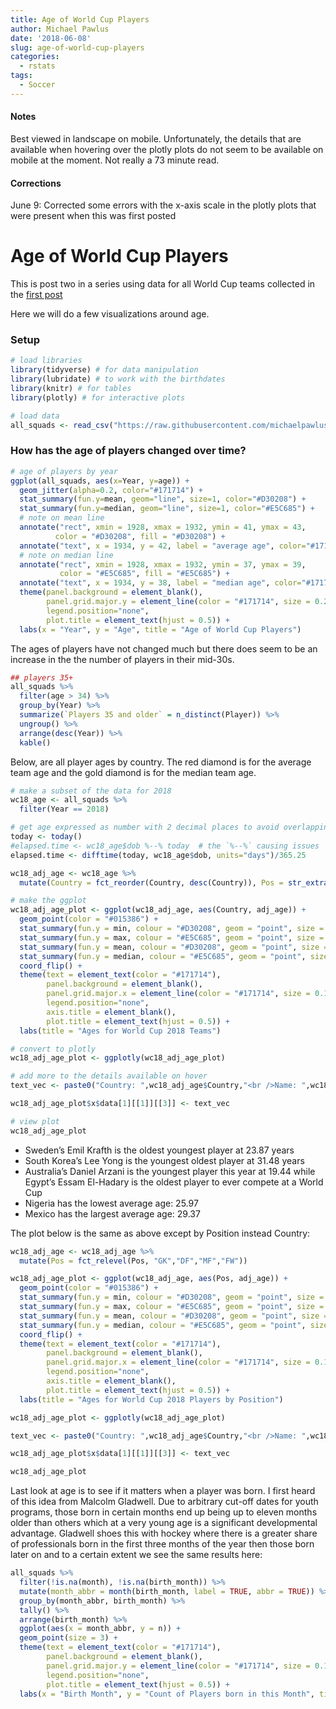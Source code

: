 ```yaml
---
title: Age of World Cup Players
author: Michael Pawlus
date: '2018-06-08'
slug: age-of-world-cup-players
categories:
  - rstats
tags:
  - Soccer
---
```


#### Notes

Best viewed in landscape on mobile. Unfortunately, the details that are available when hovering over the plotly plots do not seem to be available on mobile at the moment. Not really a 73 minute read.

#### Corrections
June 9: Corrected some errors with the x-axis scale in the plotly plots that were present when this was first posted

# Age of World Cup Players

This is post two in a series using data for all World Cup teams collected in the [first post](https://michaelpawlus.netlify.com/2018/06/05/all-world-cup-squads/)

Here we will do a few visualizations around age.

### Setup

```r
# load libraries  
library(tidyverse) # for data manipulation
library(lubridate) # to work with the birthdates
library(knitr) # for tables
library(plotly) # for interactive plots

# load data
all_squads <- read_csv("https://raw.githubusercontent.com/michaelpawlus/worldcup2018/squads/squads.csv")
```

### How has the age of players changed over time?

```r
# age of players by year
ggplot(all_squads, aes(x=Year, y=age)) +
  geom_jitter(alpha=0.2, color="#171714") +
  stat_summary(fun.y=mean, geom="line", size=1, color="#D30208") +
  stat_summary(fun.y=median, geom="line", size=1, color="#E5C685") +
  # note on mean line
  annotate("rect", xmin = 1928, xmax = 1932, ymin = 41, ymax = 43,
          color = "#D30208", fill = "#D30208") +
  annotate("text", x = 1934, y = 42, label = "average age", color="#171714", hjust = 0, size = 4) +
  # note on median line
  annotate("rect", xmin = 1928, xmax = 1932, ymin = 37, ymax = 39,
           color = "#E5C685", fill = "#E5C685") +
  annotate("text", x = 1934, y = 38, label = "median age", color="#171714", hjust = 0, size = 4) +
  theme(panel.background = element_blank(), 
        panel.grid.major.y = element_line(color = "#171714", size = 0.25), 
        legend.position="none",
        plot.title = element_text(hjust = 0.5)) + 
  labs(x = "Year", y = "Age", title = "Age of World Cup Players")
```

The ages of players have not changed much but there does seem to be an increase in the the number of players in their mid-30s.

```r
## players 35+
all_squads %>%
  filter(age > 34) %>%
  group_by(Year) %>%
  summarize(`Players 35 and older` = n_distinct(Player)) %>%
  ungroup() %>%
  arrange(desc(Year)) %>%
  kable()
```

Below, are all player ages by country. The red diamond is for the average team age and the gold diamond is for the median team age. 

```r
# make a subset of the data for 2018
wc18_age <- all_squads %>%
  filter(Year == 2018)

# get age expressed as number with 2 decimal places to avoid overlapping points
today <- today()
#elapsed.time <- wc18_age$dob %--% today  # the `%--%` causing issues
elapsed.time <- difftime(today, wc18_age$dob, units="days")/365.25

wc18_adj_age <- wc18_age %>%
  mutate(Country = fct_reorder(Country, desc(Country)), Pos = str_extract(Pos,"[:alpha:]+"), adj_age = elapsed.time)

# make the ggplot
wc18_adj_age_plot <- ggplot(wc18_adj_age, aes(Country, adj_age)) +
  geom_point(color = "#015386") + 
  stat_summary(fun.y = min, colour = "#D30208", geom = "point", size = 3, shape=21, show.legend = TRUE) +
  stat_summary(fun.y = max, colour = "#E5C685", geom = "point", size = 3, shape=21, show.legend = TRUE) +
  stat_summary(fun.y = mean, colour = "#D30208", geom = "point", size = 3, shape=23, show.legend = TRUE) +
  stat_summary(fun.y = median, colour = "#E5C685", geom = "point", size = 3, shape=23, show.legend = TRUE) +
  coord_flip() +
  theme(text = element_text(color = "#171714"),
        panel.background = element_blank(), 
        panel.grid.major.x = element_line(color = "#171714", size = 0.15), 
        legend.position="none",
        axis.title = element_blank(),
        plot.title = element_text(hjust = 0.5)) +
  labs(title = "Ages for World Cup 2018 Teams")

# convert to plotly
wc18_adj_age_plot <- ggplotly(wc18_adj_age_plot)

# add more to the details available on hover
text_vec <- paste0("Country: ",wc18_adj_age$Country,"<br />Name: ",wc18_adj_age$Player,"<br />Position: ",wc18_adj_age$Pos,"<br />Age: ",round(wc18_adj_age$adj_age,2))

wc18_adj_age_plot$x$data[1][[1]][[3]] <- text_vec

# view plot
wc18_adj_age_plot
```

* Sweden's Emil Krafth is the oldest youngest player at 23.87 years
* South Korea's Lee Yong is the youngest oldest player at 31.48 years 
* Australia's Daniel Arzani is the youngest player this year at 19.44 while Egypt's Essam El-Hadary is the oldest player to ever compete at a World Cup 
* Nigeria has the lowest average age: 25.97
* Mexico has the largest average age: 29.37

The plot below is the same as above except by Position instead Country:

```r
wc18_adj_age <- wc18_adj_age %>%
  mutate(Pos = fct_relevel(Pos, "GK","DF","MF","FW"))

wc18_adj_age_plot <- ggplot(wc18_adj_age, aes(Pos, adj_age)) +
  geom_point(color = "#015386") + 
  stat_summary(fun.y = min, colour = "#D30208", geom = "point", size = 3, shape=21, show.legend = TRUE) +
  stat_summary(fun.y = max, colour = "#E5C685", geom = "point", size = 3, shape=21, show.legend = TRUE) +
  stat_summary(fun.y = mean, colour = "#D30208", geom = "point", size = 3, shape=23, show.legend = TRUE) +
  stat_summary(fun.y = median, colour = "#E5C685", geom = "point", size = 3, shape=23, show.legend = TRUE) +
  coord_flip() +
  theme(text = element_text(color = "#171714"),
        panel.background = element_blank(), 
        panel.grid.major.x = element_line(color = "#171714", size = 0.15), 
        legend.position="none",
        axis.title = element_blank(),
        plot.title = element_text(hjust = 0.5)) +
  labs(title = "Ages for World Cup 2018 Players by Position")

wc18_adj_age_plot <- ggplotly(wc18_adj_age_plot)

text_vec <- paste0("Country: ",wc18_adj_age$Country,"<br />Name: ",wc18_adj_age$Player,"<br />Position: ",wc18_adj_age$Pos,"<br />Age: ",round(wc18_adj_age$adj_age,2))

wc18_adj_age_plot$x$data[1][[1]][[3]] <- text_vec

wc18_adj_age_plot
```

Last look at age is to see if it matters when a player was born. I first heard of this idea from Malcolm Gladwell. Due to arbitrary cut-off dates for youth programs, those born in certain months end up being up to eleven months older than others which at a very young age is a significant developmental advantage. Gladwell shoes this with hockey where there is a greater share of professionals born in the first three months of the year then those born later on and to a certain extent we see the same results here:

```r
all_squads %>%
  filter(!is.na(month), !is.na(birth_month)) %>%
  mutate(month_abbr = month(birth_month, label = TRUE, abbr = TRUE)) %>%
  group_by(month_abbr, birth_month) %>%
  tally() %>%
  arrange(birth_month) %>%
  ggplot(aes(x = month_abbr, y = n)) +
  geom_point(size = 3) +
  theme(text = element_text(color = "#171714"),
        panel.background = element_blank(), 
        panel.grid.major.y = element_line(color = "#171714", size = 0.15), 
        legend.position="none",
        plot.title = element_text(hjust = 0.5)) +
  labs(x = "Birth Month", y = "Count of Players born in this Month", title = "WC Players by Birth Month")
```